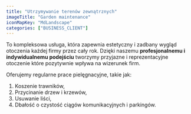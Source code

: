 ```yaml
---
title: "Utrzymywanie terenów zewnątrznych"
imageTitle: "Garden maintenance"
iconMapKey: "MdLandscape"
categories: ["BUSINESS_CLIENT"]
---
```


To kompleksowa usługa, która zapewnia estetyczny i zadbany wygląd otoczenia każdej firmy przez cały rok. Dzięki naszemu **profesjonalnemu i indywidualnemu podejściu** tworzymy przyjazne i reprezentacyjne otoczenie które pozytywnie wpływa na wizerunek firm.

Oferujemy regularne prace pielęgnacyjne, takie jak:

1. Koszenie trawników,
1. Przycinanie drzew i krzewów,
1. Usuwanie liści,
1. Dbałość o czystość ciągów komunikacyjnych i parkingów.
